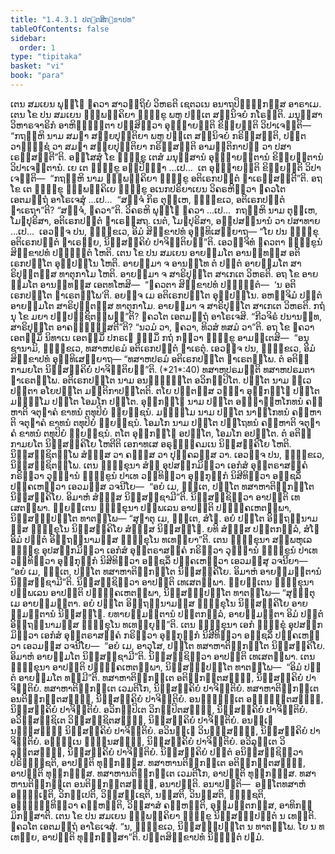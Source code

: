 ```yaml
---
title: "1.4.3.1 ປຕ຺ຕສິກ຺ຂາປທ"
tableOfContents: false
sidebar:
  order: 1
type: "tipitaka"
basket: "vi"
book: "para"
---
```



<DynamicBreadcrumb />

<Division number="598" book="para">

<Paragraph number="2252" book="para">
ເຕນ ສມເຍນ ພຸທ຺ໂຘ ຠຄວາ ສາວຕ຺ຖິຍໍ ວິຫຣຕິ ເຊຕວເນ ອນາຖປິຓ຺ຑິກສ຺ສ ອາຣາເມ. ເຕນ ໂຂ ປນ ສມເຍນ ຉພ຺ພຄ຺ຄິຍາ ຠິກ຺ຂູ ພຫູ ປຕ຺ເຕ ສນ຺ນິຈຍໍ ກໂຣນ຺ຕິ. ມນຸສ຺ສາ ວິຫາຣຈາຣິກໍ ອາຫິຓ຺ຑນ຺ຕາ ປສ຺ສິຕ຺ວາ ອຸຊ຺ຌາຍນ຺ຕິ ຂິຍ຺ຍນ຺ຕິ ວິປາເຈນ຺ຕິ—  “ກຖຎ຺ຫິ ນາມ ສມຓາ ສກ຺ຍປຸຕ຺ຕິຍາ ພຫູ ປຕ຺ເຕ ສນ຺ນິຈຍໍ ກຣິສ຺ສນ຺ຕິ, ປຕ຺ຕວາຓິຊ຺ຊໍ ວາ ສມຓາ ສກ຺ຍປຸຕ຺ຕິຍາ ກຣິສ຺ສນ຺ຕິ ອາມຕ຺ຕິກາປຓໍ ວາ ປສາເຣສ຺ສນ຺ຕີ”ຕິ.
</Paragraph>

<Paragraph number="2253" book="para">
ອສ຺ໂສສຸໍ ໂຂ ຠິກ຺ຂູ ເຕສໍ ມນຸສ຺ສານໍ ອຸຊ຺ຌາຍນ຺ຕານໍ ຂິຍ຺ຍນ຺ຕານໍ ວິປາເຈນ຺ຕານໍ. ເຍ ເຕ ຠິກ຺ຂູ ອປ຺ປິຈ຺ຉາ …ເປ…  ເຕ ອຸຊ຺ຌາຍນ຺ຕິ ຂິຍ຺ຍນ຺ຕິ ວິປາເຈນ຺ຕິ—  “ກຖຎ຺ຫິ ນາມ ຉພ຺ພຄ຺ຄິຍາ ຠິກ຺ຂູ ອຕິເຣກປຕ຺ຕໍ ຘາເຣສ຺ສນ຺ຕີ”ຕິ.
</Paragraph>

<Paragraph number="2254" book="para">
ອຖ ໂຂ ເຕ ຠິກ຺ຂູ ຉພ຺ພຄ຺ຄິເຍ ຠິກ຺ຂູ ອເນກປຣິຍາເຍນ ວິຄຣຫິຕ຺ວາ ຠຄວໂຕ ເອຕມຕ຺ຖໍ ອາໂຣເຈສຸໍ …ເປ…  “ສຈ຺ຈໍ ກິຣ ຕຸມ຺ເຫ, ຠິກ຺ຂເວ, ອຕິເຣກປຕ຺ຕໍ ຘາເຣຖາ”ຕິ? “ສຈ຺ຈໍ, ຠຄວາ”ຕິ. ວິຄຣຫິ ພຸທ຺ໂຘ ຠຄວາ …ເປ…  ກຖຎ຺ຫິ ນາມ ຕຸມ຺ເຫ, ໂມຆປຸຣິສາ, ອຕິເຣກປຕ຺ຕໍ ຘາເຣສ຺ສຖ. ເນຕໍ, ໂມຆປຸຣິສາ, ອປ຺ປສນ຺ນານໍ ວາ ປສາທາຍ …ເປ…  ເອວຎ຺ຈ ປນ, ຠິກ຺ຂເວ, ອິມໍ ສິກ຺ຂາປທໍ ອຸທ຺ທິເສຍ຺ຍາຖ—
</Paragraph>

</Division>
<Division number="599" book="para">

<Paragraph number="2255" book="para">
<Emphasis>“ໂຍ ປນ ຠິກ຺ຂຸ ອຕິເຣກປຕ຺ຕໍ ຘາເຣຍ຺ຍ, ນິສ຺ສຄ຺ຄິຍໍ ປາຈິຕ຺ຕິຍນ຺”</Emphasis>ຕິ.
</Paragraph>

<Paragraph number="2256" book="para">
ເອວຎ຺ຈິທໍ ຠຄວຕາ ຠິກ຺ຂູນໍ ສິກ຺ຂາປທໍ ປຎ຺ຎຕ຺ຕໍ ໂຫຕິ.
</Paragraph>

</Division>
<Division number="600" book="para">

<Paragraph number="2257" book="para">
ເຕນ ໂຂ ປນ ສມເຍນ ອາຍສ຺ມໂຕ ອານນ຺ທສ຺ສ ອຕິເຣກປຕ຺ໂຕ ອຸປ຺ປນ຺ໂນ ໂຫຕິ. ອາຍສ຺ມາ ຈ ອານນ຺ໂທ ຕໍ ປຕ຺ຕໍ ອາຍສ຺ມໂຕ ສາຣິປຸຕ຺ຕສ຺ສ ທາຕຸກາໂມ ໂຫຕິ. ອາຍສ຺ມາ ຈ ສາຣິປຸຕ຺ໂຕ ສາເກເຕ ວິຫຣຕິ. ອຖ ໂຂ ອາຍສ຺ມໂຕ ອານນ຺ທສ຺ສ ເອຕທໂຫສິ—  “ຠຄວຕາ ສິກ຺ຂາປທໍ ປຎ຺ຎຕ຺ຕໍ—  ‘ນ ອຕິເຣກປຕ຺ໂຕ ຘາເຣຕພ຺ໂພ’ຕິ. ອຍຎ຺ຈ ເມ ອຕິເຣກປຕ຺ໂຕ ອຸປ຺ປນ຺ໂນ. ອຫຎ຺ຈິມໍ ປຕ຺ຕໍ ອາຍສ຺ມໂຕ ສາຣິປຸຕ຺ຕສ຺ສ ທາຕຸກາໂມ. ອາຍສ຺ມາ ຈ ສາຣິປຸຕ຺ໂຕ ສາເກເຕ ວິຫຣຕິ. ກຖໍ ນຸ ໂຂ ມຍາ ປຏິປຊ຺ຊິຕພ຺ພນ຺”ຕິ? ຠຄວໂຕ ເອຕມຕ຺ຖໍ ອາໂຣເຈສິ. “ກີວຈິຣໍ ປນານນ຺ທ, ສາຣິປຸຕ຺ໂຕ ອາຄຈ຺ຉິສ຺ສຕີ”ຕິ? “ນວມໍ ວາ, ຠຄວາ, ທິວສໍ ທສມໍ ວາ”ຕິ. ອຖ ໂຂ ຠຄວາ ເອຕສ຺ມິໍ ນິທາເນ ເອຕສ຺ມິໍ ປກຣເຓ ຘມ຺ມິໍ ກຖໍ ກຕ຺ວາ ຠິກ຺ຂູ ອາມນ຺ເຕສິ—  “ອນຸຊານາມິ, ຠິກ຺ຂເວ, ທສາຫປຣມໍ ອຕິເຣກປຕ຺ຕໍ ຘາເຣຕຸໍ. ເອວຎ຺ຈ ປນ, ຠິກ຺ຂເວ, ອິມໍ ສິກ຺ຂາປທໍ ອຸທ຺ທິເສຍ຺ຍາຖ—
</Paragraph>

</Division>
<Division number="601" book="para">

<Paragraph number="2258" book="para">
<Emphasis>“ທສາຫປຣມໍ ອຕິເຣກປຕ຺ໂຕ ຘາເຣຕພ຺ໂພ. ຕໍ ອຕິກ຺ກາມຍໂຕ ນິສ຺ສຄ຺ຄິຍໍ ປາຈິຕ຺ຕິຍນ຺”</Emphasis>ຕິ. (*21*:<Emphasis>40</Emphasis>)
</Paragraph>

</Division>
<Division number="602" book="para">

<Paragraph number="2259" book="para">
<Emphasis>ທສາຫປຣມນ຺</Emphasis>ຕິ ທສາຫປຣມຕາ ຘາເຣຕພ຺ໂພ.
</Paragraph>

<Paragraph number="2260" book="para">
<Emphasis>ອຕິເຣກປຕ຺ໂຕ</Emphasis> ນາມ ອນຘິຏ຺ຐິໂຕ ອວິກປ຺ປິໂຕ.
</Paragraph>

<Paragraph number="2261" book="para">
<Emphasis>ປຕ຺ໂຕ</Emphasis> ນາມ ທ຺ເວ ປຕ຺ຕາ ອໂຍປຕ຺ໂຕ ມຕ຺ຕິກາປຕ຺ໂຕຕິ.
</Paragraph>

<Paragraph number="2262" book="para">
ຕໂຍ ປຕ຺ຕສ຺ສ ວຓ຺ຓາ ອຸກ຺ກຏ຺ໂຐ ປຕ຺ໂຕ ມຊ຺ຌິໂມ ປຕ຺ໂຕ ໂອມໂກ ປຕ຺ໂຕ. <Emphasis>ອຸກ຺ກຏ຺ໂຐ</Emphasis> ນາມ <Emphasis>ປຕ຺ໂຕ</Emphasis> ອຑ຺ຒາຬ຺ຫໂກທນໍ ຄຓ຺ຫາຕິ ຈຕຸຠາຄໍ ຂາທນໍ ຕທຸປິຍໍ ພ຺ຍຎ຺ຊນໍ. <Emphasis>ມຊ຺ຌິໂມ</Emphasis> ນາມ <Emphasis>ປຕ຺ໂຕ</Emphasis> ນາຬິໂກທນໍ ຄຓ຺ຫາຕິ ຈຕຸຠາຄໍ ຂາທນໍ ຕທຸປິຍໍ ພ຺ຍຎ຺ຊນໍ. <Emphasis>ໂອມໂກ</Emphasis> ນາມ <Emphasis>ປຕ຺ໂຕ</Emphasis> ປຕ຺ໂຖທນໍ ຄຓ຺ຫາຕິ ຈຕຸຠາຄໍ ຂາທນໍ ຕທຸປິຍໍ ພ຺ຍຎ຺ຊນໍ. ຕໂຕ ອຸກ຺ກຏ຺ໂຐ ອປຕ຺ໂຕ, ໂອມໂກ ອປຕ຺ໂຕ.
</Paragraph>

<Paragraph number="2263" book="para">
<Emphasis>ຕໍ ອຕິກ຺ກາມຍໂຕ ນິສ຺ສຄ຺ຄິໂຍ ໂຫຕີ</Emphasis>ຕິ ເອກາທເສ ອຣຸຓຸຄ຺ຄມເນ ນິສ຺ສຄ຺ຄິໂຍ ໂຫຕິ. ນິສ຺ສຊ຺ຊິຕພ຺ໂພ ສໍຆສ຺ສ ວາ ຄຓສ຺ສ ວາ ປຸຄ຺ຄລສ຺ສ ວາ. ເອວຎ຺ຈ ປນ, ຠິກ຺ຂເວ, ນິສ຺ສຊ຺ຊິຕພ຺ໂພ. ເຕນ ຠິກ຺ຂຸນາ ສໍຆໍ ອຸປສງ຺ກມິຕ຺ວາ ເອກໍສໍ ອຸຕ຺ຕຣາສງ຺ຄໍ ກຣິຕ຺ວາ ວຸຑ຺ຒານໍ ຠິກ຺ຂູນໍ ປາເທ ວນ຺ທິຕ຺ວາ ອຸກ຺ກຸຏິກໍ ນິສີທິຕ຺ວາ ອຎ຺ຊລິໍ ປຄ຺ຄເຫຕ຺ວາ ເອວມສ຺ສ ວຈນີໂຍ—  “ອຍໍ ເມ, ຠນ຺ເຕ, ປຕ຺ໂຕ ທສາຫາຕິກ຺ກນ຺ໂຕ ນິສ຺ສຄ຺ຄິໂຍ. ອິມາຫໍ ສໍຆສ຺ສ ນິສ຺ສຊ຺ຊາມີ”ຕິ. ນິສ຺ສຊ຺ຊິຕ຺ວາ ອາປຕ຺ຕິ ເທເສຕພ຺ພາ. ພ຺ຍຕ຺ເຕນ ຠິກ຺ຂຸນາ ປຏິພເລນ ອາປຕ຺ຕິ ປຏິຄ຺ຄເຫຕພ຺ພາ, ນິສ຺ສຏ຺ຐປຕ຺ໂຕ ທາຕພ຺ໂພ—
</Paragraph>

</Division>
<Division number="603" book="para">

<Paragraph number="2264" book="para">
“ສຸຓາຕຸ ເມ, ຠນ຺ເຕ, ສໍໂຆ. ອຍໍ ປຕ຺ໂຕ ອິຕ຺ຖນ຺ນາມສ຺ສ ຠິກ຺ຂຸໂນ ນິສ຺ສຄ຺ຄິໂຍ ສໍຆສ຺ສ ນິສ຺ສຏ຺ໂຐ. ຍທິ ສໍຆສ຺ສ ປຕ຺ຕກລ຺ລໍ, ສໍໂຆ ອິມໍ ປຕ຺ຕໍ ອິຕ຺ຖນ຺ນາມສ຺ສ ຠິກ຺ຂຸໂນ ທເທຍ຺ຍາ”ຕິ.
</Paragraph>

</Division>
<Division number="604" book="para">

<Paragraph number="2265" book="para">
ເຕນ ຠິກ຺ຂຸນາ ສມ຺ພຫຸເລ ຠິກ຺ຂູ ອຸປສງ຺ກມິຕ຺ວາ ເອກໍສໍ ອຸຕ຺ຕຣາສງ຺ຄໍ ກຣິຕ຺ວາ ວຸຑ຺ຒານໍ ຠິກ຺ຂູນໍ ປາເທ ວນ຺ທິຕ຺ວາ ອຸກ຺ກຸຏິກໍ ນິສີທິຕ຺ວາ ອຎ຺ຊລິໍ ປຄ຺ຄເຫຕ຺ວາ ເອວມສ຺ສຸ ວຈນີຍາ—  “ອຍໍ ເມ, ຠນ຺ເຕ, ປຕ຺ໂຕ ທສາຫາຕິກ຺ກນ຺ໂຕ ນິສ຺ສຄ຺ຄິໂຍ. ອິມາຫໍ ອາຍສ຺ມນ຺ຕານໍ ນິສ຺ສຊ຺ຊາມີ”ຕິ. ນິສ຺ສຊ຺ຊິຕ຺ວາ ອາປຕ຺ຕິ ເທເສຕພ຺ພາ. ພ຺ຍຕ຺ເຕນ ຠິກ຺ຂຸນາ ປຏິພເລນ ອາປຕ຺ຕິ ປຏິຄ຺ຄເຫຕພ຺ພາ, ນິສ຺ສຏ຺ຐປຕ຺ໂຕ ທາຕພ຺ໂພ—
</Paragraph>

</Division>
<Division number="605" book="para">

<Paragraph number="2266" book="para">
“ສຸຓນ຺ຕຸ ເມ ອາຍສ຺ມນ຺ຕາ. ອຍໍ ປຕ຺ໂຕ ອິຕ຺ຖນ຺ນາມສ຺ສ ຠິກ຺ຂຸໂນ ນິສ຺ສຄ຺ຄິໂຍ ອາຍສ຺ມນ຺ຕານໍ ນິສ຺ສຏ຺ໂຐ. ຍທາຍສ຺ມນ຺ຕານໍ ປຕ຺ຕກລ຺ລໍ, ອາຍສ຺ມນ຺ຕາ ອິມໍ ປຕ຺ຕໍ ອິຕ຺ຖນ຺ນາມສ຺ສ ຠິກ຺ຂຸໂນ ທເທຍ຺ຍຸນ຺”ຕິ.
</Paragraph>

</Division>
<Division number="606" book="para">

<Paragraph number="2267" book="para">
ເຕນ ຠິກ຺ຂຸນາ ເອກໍ ຠິກ຺ຂຸໍ ອຸປສງ຺ກມິຕ຺ວາ ເອກໍສໍ ອຸຕ຺ຕຣາສງ຺ຄໍ ກຣິຕ຺ວາ ອຸກ຺ກຸຏິກໍ ນິສີທິຕ຺ວາ ອຎ຺ຊລິໍ ປຄ຺ຄເຫຕ຺ວາ ເອວມສ຺ສ ວຈນີໂຍ—  “ອຍໍ ເມ, ອາວຸໂສ, ປຕ຺ໂຕ ທສາຫາຕິກ຺ກນ຺ໂຕ ນິສ຺ສຄ຺ຄິໂຍ. ອິມາຫໍ ອາຍສ຺ມໂຕ ນິສ຺ສຊ຺ຊາມີ”ຕິ. ນິສ຺ສຊ຺ຊິຕ຺ວາ ອາປຕ຺ຕິ ເທເສຕພ຺ພາ. ເຕນ ຠິກ຺ຂຸນາ ອາປຕ຺ຕິ ປຏິຄ຺ຄເຫຕພ຺ພາ, ນິສ຺ສຏ຺ຐປຕ຺ໂຕ ທາຕພ຺ໂພ—  “ອິມໍ ປຕ຺ຕໍ ອາຍສ຺ມໂຕ ທມ຺ມີ”ຕິ.
</Paragraph>

</Division>
<Division number="607" book="para">

<Paragraph number="2268" book="para">
ທສາຫາຕິກ຺ກນ຺ເຕ ອຕິກ຺ກນ຺ຕສຎ຺ຎີ, ນິສ຺ສຄ຺ຄິຍໍ ປາຈິຕ຺ຕິຍໍ. ທສາຫາຕິກ຺ກນ຺ເຕ ເວມຕິໂກ, ນິສ຺ສຄ຺ຄິຍໍ ປາຈິຕ຺ຕິຍໍ. ທສາຫາຕິກ຺ກນ຺ເຕ ອນຕິກ຺ກນ຺ຕສຎ຺ຎີ, ນິສ຺ສຄ຺ຄິຍໍ ປາຈິຕ຺ຕິຍໍ. ອນຘິຏ຺ຐິເຕ ອຘິຏ຺ຐິຕສຎ຺ຎີ, ນິສ຺ສຄ຺ຄິຍໍ ປາຈິຕ຺ຕິຍໍ. ອວິກປ຺ປິເຕ ວິກປ຺ປິຕສຎ຺ຎີ, ນິສ຺ສຄ຺ຄິຍໍ ປາຈິຕ຺ຕິຍໍ. ອວິສ຺ສຊ຺ຊິເຕ ວິສ຺ສຊ຺ຊິຕສຎ຺ຎີ, ນິສ຺ສຄ຺ຄິຍໍ ປາຈິຕ຺ຕິຍໍ. ອນຏ຺ເຐ ນຏ຺ຐສຎ຺ຎີ ນິສ຺ສຄ຺ຄິຍໍ ປາຈິຕ຺ຕິຍໍ. ອວິນຏ຺ເຐ ວິນຏ຺ຐສຎ຺ຎີ, ນິສ຺ສຄ຺ຄິຍໍ ປາຈິຕ຺ຕິຍໍ. ອຠິນ຺ເນ ຠິນ຺ນສຎ຺ຎີ, ນິສ຺ສຄ຺ຄິຍໍ ປາຈິຕ຺ຕິຍໍ. ອວິລຸຕ຺ເຕ ວິລຸຕ຺ຕສຎ຺ຎີ, ນິສ຺ສຄ຺ຄິຍໍ ປາຈິຕ຺ຕິຍໍ.
</Paragraph>

<Paragraph number="2269" book="para">
ນິສ຺ສຄ຺ຄິຍໍ ປຕ຺ຕໍ ອນິສ຺ສຊ຺ຊິຕ຺ວາ ປຣິຠຸຎ຺ຊຕິ, ອາປຕ຺ຕິ ທຸກ຺ກຏສ຺ສ. ທສາຫານຕິກ຺ກນ຺ເຕ ອຕິກ຺ກນ຺ຕສຎ຺ຎີ, ອາປຕ຺ຕິ ທຸກ຺ກຏສ຺ສ. ທສາຫານຕິກ຺ກນ຺ເຕ ເວມຕິໂກ, ອາປຕ຺ຕິ ທຸກ຺ກຏສ຺ສ. ທສາຫານຕິກ຺ກນ຺ເຕ ອນຕິກ຺ກນ຺ຕສຎ຺ຎີ, ອນາປຕ຺ຕິ.
</Paragraph>

</Division>
<Division number="608" book="para">

<Paragraph number="2270" book="para">
ອນາປຕ຺ຕິ—  ອນ຺ໂຕທສາຫໍ ອຘິຏ຺ເຐຕິ, ວິກປ຺ເປຕິ, ວິສ຺ສຊ຺ເຊຕິ, ນສ຺ສຕິ, ວິນສ຺ສຕິ, ຠິຊ຺ຊຕິ, ອຈ຺ຉິນ຺ທິຕ຺ວາ ຄຓ຺ຫນ຺ຕິ, ວິສ຺ສາສໍ ຄຓ຺ຫນ຺ຕິ, ອຸມ຺ມຕ຺ຕກສ຺ສ, ອາທິກມ຺ມິກສ຺ສາຕິ.
</Paragraph>

<Paragraph number="2271" book="para">
ເຕນ ໂຂ ປນ ສມເຍນ ຉພ຺ພຄ຺ຄິຍາ ຠິກ຺ຂູ ນິສ຺ສຏ຺ຐປຕ຺ຕໍ ນ ເທນ຺ຕິ. ຠຄວໂຕ ເອຕມຕ຺ຖໍ ອາໂຣເຈສຸໍ. “ນ, ຠິກ຺ຂເວ, ນິສ຺ສຏ຺ຐປຕ຺ໂຕ ນ ທາຕພ຺ໂພ. ໂຍ ນ ທເທຍ຺ຍ, ອາປຕ຺ຕິ ທຸກ຺ກຏສ຺ສາ”ຕິ.

</Paragraph>
</Division>

<Paragraph number="2272" type="center" book="para">
ປຕ຺ຕສິກ຺ຂາປທໍ ນິຏ຺ຐິຕໍ ປຐມໍ.
</Paragraph>